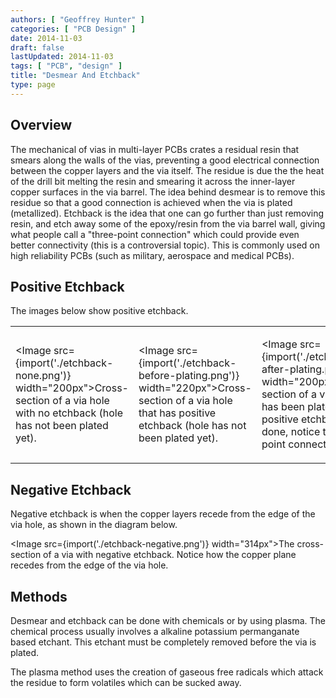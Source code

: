 ```yaml
---
authors: [ "Geoffrey Hunter" ]
categories: [ "PCB Design" ]
date: 2014-11-03
draft: false
lastUpdated: 2014-11-03
tags: [ "PCB", "design" ]
title: "Desmear And Etchback"
type: page
---
```



## Overview

The mechanical of vias in multi-layer PCBs crates a residual resin that smears along the walls of the vias, preventing a good electrical connection between the copper layers and the via itself. The residue is due the the heat of the drill bit melting the resin and smearing it across the inner-layer copper surfaces in the via barrel. The idea behind desmear is to remove this residue so that a good connection is achieved when the via is plated (metallized). Etchback is the idea that one can go further than just removing resin, and etch away some of the epoxy/resin from the via barrel wall, giving what people call a "three-point connection" which could provide even better connectivity (this is a controversial topic). This is commonly used on high reliability PCBs (such as military, aerospace and medical PCBs).

## Positive Etchback

The images below show positive etchback.

<table>
  <tbody>
    <tr>
      <td>
      
<Image src={import('./etchback-none.png')} width="200px">Cross-section of a via hole with no etchback (hole has not been plated yet).</Image>
</td>
      <td>

<Image src={import('./etchback-before-plating.png')} width="220px">Cross-section of a via hole that has positive etchback (hole has not been plated yet).</Image>
</td>
      <td>

<Image src={import('./etchback-after-plating.png')} width="200px">Cross-section of a via which has been plated after positive etchback was done, notice the 'three-point connection'.</Image>
</td>
    </tr>
  </tbody>
</table>

## Negative Etchback

Negative etchback is when the copper layers recede from the edge of the via hole, as shown in the diagram below.

<Image src={import('./etchback-negative.png')} width="314px">The cross-section of a via with negative etchback. Notice how the copper plane recedes from the edge of the via hole.</Image>

## Methods

Desmear and etchback can be done with chemicals or by using plasma. The chemical process usually involves a alkaline potassium permanganate based etchant. This etchant must be completely removed before the via is plated.

The plasma method uses the creation of gaseous free radicals which attack the residue to form volatiles which can be sucked away.
